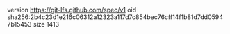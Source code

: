 version https://git-lfs.github.com/spec/v1
oid sha256:2b4c23d1e216c06312a12323a117d7c854bec76cff14f1b81d7dd05947b15453
size 1413
